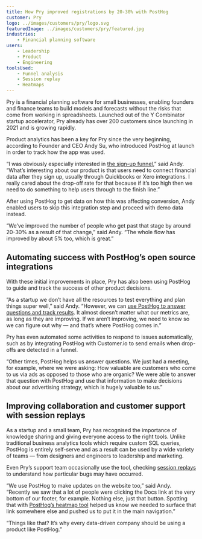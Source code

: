 ```yaml
---
title: How Pry improved registrations by 20-30% with PostHog
customer: Pry
logo: ../images/customers/pry/logo.svg
featuredImage: ../images/customers/pry/featured.jpg
industries:
    - Financial planning software
users:
    - Leadership
    - Product
    - Engineering
toolsUsed:
    - Funnel analysis
    - Session replay
    - Heatmaps
---
```


Pry is a financial planning software for small businesses, enabling founders and finance teams to build models and forecasts without the risks that come from working in spreadsheets. Launched out of the Y Combinator startup accelerator, Pry already has over 200 customers since launching in 2021 and is growing rapidly.

Product analytics has been a key for Pry since the very beginning, according to Founder and CEO Andy Su, who introduced PostHog at launch in order to track how the app was used.

“I was obviously especially interested in [the sign-up funnel](/product/funnels),” said Andy. “What’s interesting about our product is that users need to connect financial data after they sign up, usually through Quickbooks or Xero integrations. I really cared about the drop-off rate for that because if it’s too high then we need to do something to help users through to the finish line.”

After using PostHog to get data on how this was affecting conversion, Andy enabled users to skip this integration step and proceed with demo data instead.

“We’ve improved the number of people who get past that stage by around 20-30% as a result of that change,” said Andy. “The whole flow has improved by about 5% too, which is great.”

## Automating success with PostHog’s open source integrations

With these initial improvements in place, Pry has also been using PostHog to guide and track the success of other product decisions.

“As a startup we don’t have all the resources to test everything and plan things super well,” said Andy. “However, we can [use PostHog to answer questions and track results](/product/quantitative-analysis). It almost doesn’t matter what our metrics are, as long as they are improving. If we aren’t improving, we need to know so we can figure out why — and that’s where PostHog comes in.”

Pry has even automated some activities to respond to issues automatically, such as by integrating PostHog with Customer.io to send emails when drop-offs are detected in a funnel.

“Other times, PostHog helps us answer questions. We just had a meeting, for example, where we were asking: How valuable are customers who come to us via ads as opposed to those who are organic? We were able to answer that question with PostHog and use that information to make decisions about our advertising strategy, which is hugely valuable to us.”

<BorderWrapper>
    <Quote
        imageSource="/images/customers/andy.jpeg"
        size="md"
        name="Andy Su"
        title="Founder and CEO, Pry"
        quote={`“For us, PostHog isn’t just about making decisions. A lot of our product and marketing ideas come from looking at the analytics too. There are things you don’t even think of until you see the data.”`}
    />
</BorderWrapper>

## Improving collaboration and customer support with session replays

As a startup and a small team, Pry has recognised the importance of knowledge sharing and giving everyone access to the right tools. Unlike traditional business analytics tools which require custom SQL queries, PostHog is entirely self-serve and as a result can be used by a wide variety of teams — from designers and engineers to leadership and marketing.

Even Pry’s support team occasionally use the tool, checking [session replays](/product/session-recording) to understand how particular bugs may have occurred.

“We use PostHog to make updates on the website too,” said Andy. “Recently we saw that a lot of people were clicking the Docs link at the very bottom of our footer, for example. Nothing else, just that button. Spotting that with [PostHog’s heatmap tool](/docs/user-guides/toolbar) helped us know we needed to surface that link somewhere else and pushed us to put it in the main navigation.”

“Things like that? It’s why every data-driven company should be using a product like PostHog.”

